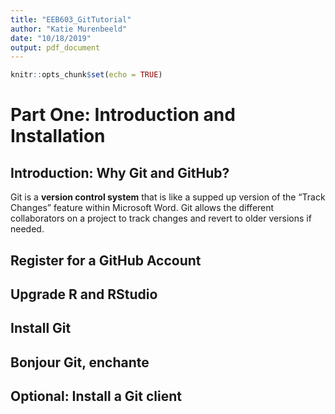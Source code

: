 ```yaml
---
title: "EEB603_GitTutorial"
author: "Katie Murenbeeld"
date: "10/18/2019"
output: pdf_document
---
```


```r
knitr::opts_chunk$set(echo = TRUE)
```
# Part One: Introduction and Installation

## Introduction: Why Git and GitHub?

Git is a **version control system** that is like a supped up version of the "Track Changes" feature within Microsoft Word. Git allows the different collaborators on a project to track changes and revert to older versions if needed. 


## Register for a GitHub Account

## Upgrade R and RStudio

## Install Git

## Bonjour Git, enchante

## Optional: Install a Git client




